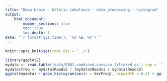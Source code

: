 ```yaml
---
title: "Deep brain - Allelic imbalance - data processing - histogram"
output:
    html_document:
        number_sections: true
        toc: true
        toc_depth: 3
date: "`r format(Sys.time(), '%d %B, %Y')`"
---
```


```r
knitr::opts_knit$set(root.dir = '../')
```


```r
library(ggplot2)
mydata <- read.table('data/E081.combined.varscan.filtered.gz', sep = '\t', header = T)
mydata$freq <- mydata$Reads2 / (mydata$Reads1 + mydata$Reads2)
ggplot(mydata) + geom_histogram(aes(x = VarFreq), binwidth = 0.1) + ggtitle('Allele frequency')
```
